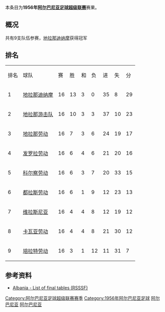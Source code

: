 {{Infobox football league season
| competition                = [[阿尔巴尼亚足球超级联赛|阿尔巴尼亚足球超级联赛]]
| season                     = 1956年
| winners                    = [[地拉那迪纳摩|地拉那迪纳摩]]
| prevseason                 = [[1955年阿尔巴尼亚足球超级联赛|1955年]]
| nextseason                 = [[1957年阿尔巴尼亚足球超级联赛|1957年]]
}}
本条目为'''1956年[[阿尔巴尼亚足球超级联赛|阿尔巴尼亚足球超级联赛]]'''赛果。

==概况==
共有9支队伍参赛，[[地拉那迪纳摩|地拉那迪纳摩]]获得冠军

==排名==
{| class="wikitable" style="text-align: center;"
|排名||球队||赛||胜||和||负||进||失||分
|-
|1||[[地拉那迪纳摩|地拉那迪纳摩]]||16||13||3||0||35||8||29
|-
|2||[[地拉那游击队足球俱乐部|地拉那游击队]]||16||10||3||3||37||10||23
|-
|3||[[地拉那足球俱乐部|地拉那劳动]]||16||7||3||6||24||19||17
|-
|4||[[法拿莫达利体育俱乐部|发罗拉劳动]]||16||6||4||6||21||20||16
|-
|5||[[科尔察足球俱乐部|科尔察劳动]]||16||6||3||7||20||33||15
|-
|6||[[图达都拉斯体育俱乐部|都拉斯劳动]]||16||6||1||9||12||23||13
|-
|7||[[维拉斯尼亚足球俱乐部|维拉斯尼亚]]||16||4||4||8||12||19||12
|-
|8||[[卡瓦亚贝萨体育俱乐部|卡瓦亚劳动]]||16||4||4||8||21||30||12
|-
|9||[[汤玛利足球俱乐部|培拉特劳动]]||16||3||1||12||11||31||7
|}

==参考资料==
*[http://www.giovanniarmillotta.it/albania/calcio/alba56.html Albania - List of final tables (RSSSF)]{{Wayback|url=http://www.giovanniarmillotta.it/albania/calcio/alba56.html |date=20200130104340 }}

{{Albanian Superliga Seasons}}
{{1955–56 in European Football (UEFA)}}
{{1956–57 in European Football (UEFA)}}

[[Category:阿尔巴尼亚足球超级联赛赛季|Category:阿尔巴尼亚足球超级联赛赛季]]
[[Category:1956年阿尔巴尼亚足球|Category:1956年阿尔巴尼亚足球]]
[[Category:1956年至1957年本土足球联赛|阿尔巴尼亚]]
[[Category:1955年至1956年本土足球联赛|阿尔巴尼亚]]